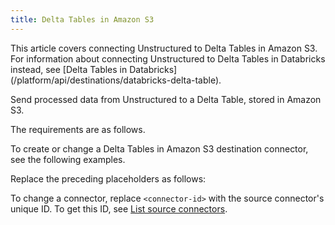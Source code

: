 ```yaml
---
title: Delta Tables in Amazon S3
---
```


<Note>
    This article covers connecting Unstructured to Delta Tables in Amazon S3. For information about 
    connecting Unstructured to Delta Tables in Databricks instead, see 
    [Delta Tables in Databricks](/platform/api/destinations/databricks-delta-table).
</Note>

Send processed data from Unstructured to a Delta Table, stored in Amazon S3.

The requirements are as follows.


<DeltaTablePrerequisites />

To create or change a Delta Tables in Amazon S3 destination connector, see the following examples.


<CodeGroup>
    <DeltaTableAPIRESTCreate />
    <DeltaTableAPIRESTChange />
</CodeGroup>

Replace the preceding placeholders as follows:


<DeltaTableAPIPlaceholders />

To change a connector, replace `<connector-id>` with the source connector's unique ID. 
To get this ID, see [List source connectors](/platform/api/overview#list-source-connectors).